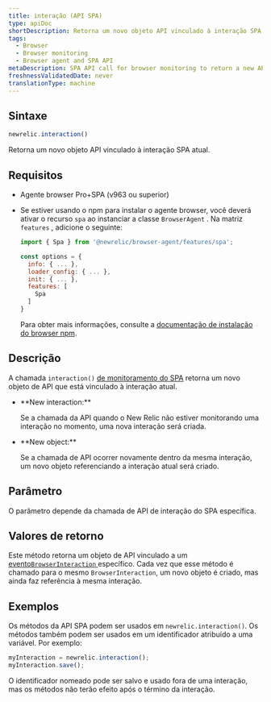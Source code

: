 ```yaml
---
title: interação (API SPA)
type: apiDoc
shortDescription: Retorna um novo objeto API vinculado à interação SPA atual.
tags:
  - Browser
  - Browser monitoring
  - Browser agent and SPA API
metaDescription: SPA API call for browser monitoring to return a new API object that is bound to the current interaction.
freshnessValidatedDate: never
translationType: machine
---
```


## Sintaxe

```js
newrelic.interaction()
```

Retorna um novo objeto API vinculado à interação SPA atual.

## Requisitos

* Agente browser Pro+SPA (v963 ou superior)

* Se estiver usando o npm para instalar o agente browser, você deverá ativar o recurso `spa` ao instanciar a classe `BrowserAgent` . Na matriz `features` , adicione o seguinte:

  ```js
  import { Spa } from '@newrelic/browser-agent/features/spa';

  const options = {
    info: { ... },
    loader_config: { ... },
    init: { ... },
    features: [
      Spa
    ]
  }
  ```

  Para obter mais informações, consulte a [documentação de instalação do browser npm](https://www.npmjs.com/package/@newrelic/browser-agent#new-relic-browser-agent).

## Descrição

A chamada `interaction()` [de monitoramento do SPA](/docs/browser/single-page-app-monitoring/get-started/introduction-single-page-app-monitoring) retorna um novo objeto de API que está vinculado à interação atual.

* <DNT>
    **New interaction:**
  </DNT>

  Se a chamada da API quando o New Relic não estiver monitorando uma interação no momento, uma nova interação será criada.

* <DNT>
    **New object:**
  </DNT>

  Se a chamada de API ocorrer novamente dentro da mesma interação, um novo objeto referenciando a interação atual será criado.

## Parâmetro

O parâmetro depende da chamada de API de interação do SPA específica.

## Valores de retorno

Este método retorna um objeto de API vinculado a um [evento`BrowserInteraction` ](/docs/insights/explore-data/attributes/browser-default-attributes-insights#browserinteraction-attributes)específico. Cada vez que esse método é chamado para o mesmo `BrowserInteraction`, um novo objeto é criado, mas ainda faz referência à mesma interação.

## Exemplos

Os métodos da API SPA podem ser usados em `newrelic.interaction()`. Os métodos também podem ser usados em um identificador atribuído a uma variável. Por exemplo:

```js
myInteraction = newrelic.interaction();
myInteraction.save();
```

O identificador nomeado pode ser salvo e usado fora de uma interação, mas os métodos não terão efeito após o término da interação.
